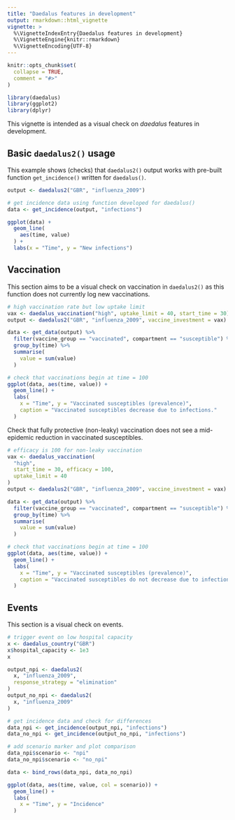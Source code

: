```yaml
---
title: "Daedalus features in development"
output: rmarkdown::html_vignette
vignette: >
  %\VignetteIndexEntry{Daedalus features in development}
  %\VignetteEngine{knitr::rmarkdown}
  %\VignetteEncoding{UTF-8}
---
```


```r
knitr::opts_chunk$set(
  collapse = TRUE,
  comment = "#>"
)
```

```r
library(daedalus)
library(ggplot2)
library(dplyr)
```

This vignette is intended as a visual check on _daedalus_ features in development.

## Basic `daedalus2()` usage

This example shows (checks) that `daedalus2()` output works with pre-built function `get_incidence()` written for `daedalus()`.

```r
output <- daedalus2("GBR", "influenza_2009")

# get incidence data using function developed for daedalus()
data <- get_incidence(output, "infections")

ggplot(data) +
  geom_line(
    aes(time, value)
  ) +
  labs(x = "Time", y = "New infections")
```

## Vaccination

This section aims to be a visual check on vaccination in `daedalus2()` as this function does not currently log new vaccinations.

```r
# high vaccination rate but low uptake limit
vax <- daedalus_vaccination("high", uptake_limit = 40, start_time = 30)
output <- daedalus2("GBR", "influenza_2009", vaccine_investment = vax)

data <- get_data(output) %>%
  filter(vaccine_group == "vaccinated", compartment == "susceptible") %>%
  group_by(time) %>%
  summarise(
    value = sum(value)
  )

# check that vaccinations begin at time = 100
ggplot(data, aes(time, value)) +
  geom_line() +
  labs(
    x = "Time", y = "Vaccinated susceptibles (prevalence)",
    caption = "Vaccinated susceptibles decrease due to infections."
  )
```

Check that fully protective (non-leaky) vaccination does not see a mid-epidemic reduction in vaccinated susceptibles.

```r
# efficacy is 100 for non-leaky vaccination
vax <- daedalus_vaccination(
  "high",
  start_time = 30, efficacy = 100,
  uptake_limit = 40
)
output <- daedalus2("GBR", "influenza_2009", vaccine_investment = vax)

data <- get_data(output) %>%
  filter(vaccine_group == "vaccinated", compartment == "susceptible") %>%
  group_by(time) %>%
  summarise(
    value = sum(value)
  )

# check that vaccinations begin at time = 100
ggplot(data, aes(time, value)) +
  geom_line() +
  labs(
    x = "Time", y = "Vaccinated susceptibles (prevalence)",
    caption = "Vaccinated susceptibles do not decrease due to infections."
  )
```

## Events

This section is a visual check on events.

```r
# trigger event on low hospital capacity
x <- daedalus_country("GBR")
x$hospital_capacity <- 1e3
x

output_npi <- daedalus2(
  x, "influenza_2009",
  response_strategy = "elimination"
)
output_no_npi <- daedalus2(
  x, "influenza_2009"
)

# get incidence data and check for differences
data_npi <- get_incidence(output_npi, "infections")
data_no_npi <- get_incidence(output_no_npi, "infections")

# add scenario marker and plot comparison
data_npi$scenario <- "npi"
data_no_npi$scenario <- "no_npi"

data <- bind_rows(data_npi, data_no_npi)

ggplot(data, aes(time, value, col = scenario)) +
  geom_line() +
  labs(
    x = "Time", y = "Incidence"
  )
```
